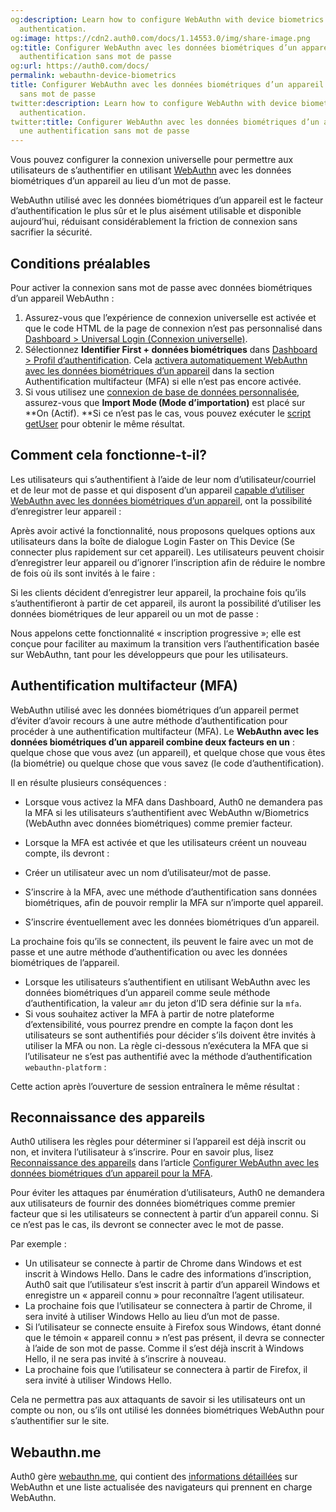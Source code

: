 ```yaml
---
og:description: Learn how to configure WebAuthn with device biometrics for passwordless
  authentication.
og:image: https://cdn2.auth0.com/docs/1.14553.0/img/share-image.png
og:title: Configurer WebAuthn avec les données biométriques d’un appareil pour une
  authentification sans mot de passe
og:url: https://auth0.com/docs/
permalink: webauthn-device-biometrics
title: Configurer WebAuthn avec les données biométriques d’un appareil pour une authentification
  sans mot de passe
twitter:description: Learn how to configure WebAuthn with device biometrics for passwordless
  authentication.
twitter:title: Configurer WebAuthn avec les données biométriques d’un appareil pour
  une authentification sans mot de passe
---
```


Vous pouvez configurer la connexion universelle pour permettre aux utilisateurs de s’authentifier en utilisant [WebAuthn](/mfa/mfa-factors/fido-authentication-with-webauthn) avec les données biométriques d’un appareil au lieu d’un mot de passe.

WebAuthn utilisé avec les données biométriques d’un appareil est le facteur d’authentification le plus sûr et le plus aisément utilisable et disponible aujourd’hui, réduisant considérablement la friction de connexion sans sacrifier la sécurité.



## Conditions préalables

Pour activer la connexion sans mot de passe avec données biométriques d’un appareil WebAuthn :

1. Assurez-vous que l’expérience de connexion universelle est activée et que le code HTML de la page de connexion n’est pas personnalisé dans [Dashboard > Universal Login (Connexion universelle)](https://manage.auth0.com/#/login_settings).
2. Sélectionnez **Identifier First + données biométriques** dans [Dashboard > Profil d’authentification](https://manage.auth0.com/#/authentication-profiles). Cela [activera automatiquement WebAuthn avec les données biométriques d’un appareil](/mfa/mfa-factors/fido-authentication-with-webauthn/configure-webauthn-device-biometrics-for-mfa) dans la section Authentification multifacteur (MFA) si elle n’est pas encore activée.
3. Si vous utilisez une [connexion de base de données personnalisée](/connections/database/custom-db), assurez-vous que **Import Mode (Mode d’importation)** est placé sur **On (Actif). **Si ce n’est pas le cas, vous pouvez exécuter le [script getUser](/get-user) pour obtenir le même résultat.

## Comment cela fonctionne-t-il?

Les utilisateurs qui s’authentifient à l’aide de leur nom d’utilisateur/courriel et de leur mot de passe et qui disposent d’un appareil [capable d’utiliser WebAuthn avec les données biométriques d’un appareil](https://webauthn.me/browser-support), ont la possibilité d’enregistrer leur appareil :

Après avoir activé la fonctionnalité, nous proposons quelques options aux utilisateurs dans la boîte de dialogue Login Faster on This Device (Se connecter plus rapidement sur cet appareil). Les utilisateurs peuvent choisir d’enregistrer leur appareil ou d’ignorer l’inscription afin de réduire le nombre de fois où ils sont invités à le faire :



Si les clients décident d’enregistrer leur appareil, la prochaine fois qu’ils s’authentifieront à partir de cet appareil, ils auront la possibilité d’utiliser les données biométriques de leur appareil ou un mot de passe :

Nous appelons cette fonctionnalité « inscription progressive »; elle est conçue pour faciliter au maximum la transition vers l’authentification basée sur WebAuthn, tant pour les développeurs que pour les utilisateurs.

## Authentification multifacteur (MFA)

WebAuthn utilisé avec les données biométriques d’un appareil permet d’éviter d’avoir recours à une autre méthode d’authentification pour procéder à une authentification multifacteur (MFA). Le **WebAuthn avec les données biométriques d’un appareil combine deux facteurs en un** : quelque chose que vous avez (un appareil), et quelque chose que vous êtes (la biométrie) ou quelque chose que vous savez (le code d’authentification).

Il en résulte plusieurs conséquences :

* Lorsque vous activez la MFA dans Dashboard, Auth0 ne demandera pas la MFA si les utilisateurs s’authentifient avec WebAuthn w/Biometrics (WebAuthn avec données biométriques) comme premier facteur.
* Lorsque la MFA est activée et que les utilisateurs créent un nouveau compte, ils devront :

* Créer un utilisateur avec un nom d’utilisateur/mot de passe.
* S’inscrire à la MFA, avec une méthode d’authentification sans données biométriques, afin de pouvoir remplir la MFA sur n’importe quel appareil.
* S’inscrire éventuellement avec les données biométriques d’un appareil.

La prochaine fois qu’ils se connectent, ils peuvent le faire avec un mot de passe et une autre méthode d’authentification ou avec les données biométriques de l’appareil.

* Lorsque les utilisateurs s’authentifient en utilisant WebAuthn avec les données biométriques d’un appareil comme seule méthode d’authentification, la valeur `amr` du jeton d’ID sera définie sur la `mfa`.
* Si vous souhaitez activer la MFA à partir de notre plateforme d’extensibilité, vous pourrez prendre en compte la façon dont les utilisateurs se sont authentifiés pour décider s’ils doivent être invités à utiliser la MFA ou non. La règle ci-dessous n’exécutera la MFA que si l’utilisateur ne s’est pas authentifié avec la méthode d’authentification `webauthn-platform` :



Cette action après l’ouverture de session entraînera le même résultat :



## Reconnaissance des appareils

Auth0 utilisera les règles pour déterminer si l’appareil est déjà inscrit ou non, et invitera l’utilisateur à s’inscrire. Pour en savoir plus, lisez [Reconnaissance des appareils](/secure/multi-factor-authentication/fido-authentication-with-webauthn/configure-webauthn-device-biometrics-for-mfa#device-recognition) dans l’article [Configurer WebAuthn avec les données biométriques d’un appareil pour la MFA](/mfa/mfa-factors/fido-authentication-with-webauthn/configure-webauthn-device-biometrics-for-mfa).

Pour éviter les attaques par énumération d’utilisateurs, Auth0 ne demandera aux utilisateurs de fournir des données biométriques comme premier facteur que si les utilisateurs se connectent à partir d’un appareil connu. Si ce n’est pas le cas, ils devront se connecter avec le mot de passe.

Par exemple :

* Un utilisateur se connecte à partir de Chrome dans Windows et est inscrit à Windows Hello. Dans le cadre des informations d’inscription, Auth0 sait que l’utilisateur s’est inscrit à partir d’un appareil Windows et enregistre un « appareil connu » pour reconnaître l’agent utilisateur.
* La prochaine fois que l’utilisateur se connectera à partir de Chrome, il sera invité à utiliser Windows Hello au lieu d’un mot de passe.
* Si l’utilisateur se connecte ensuite à Firefox sous Windows, étant donné que le témoin « appareil connu » n’est pas présent, il devra se connecter à l’aide de son mot de passe. Comme il s’est déjà inscrit à Windows Hello, il ne sera pas invité à s’inscrire à nouveau.
* La prochaine fois que l’utilisateur se connectera à partir de Firefox, il sera invité à utiliser Windows Hello.

Cela ne permettra pas aux attaquants de savoir si les utilisateurs ont un compte ou non, ou s’ils ont utilisé les données biométriques WebAuthn pour s’authentifier sur le site.

## Webauthn.me

Auth0 gère [webauthn.me](https://a0.to/webauthme-auth0-docs), qui contient des [informations détaillées](https://webauthn.me/introduction) sur WebAuthn et une liste actualisée des navigateurs qui prennent en charge WebAuthn.